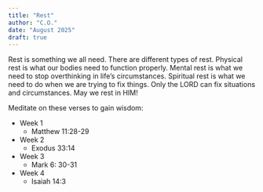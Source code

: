 ```yaml
---
title: "Rest"
author: "C.O."
date: "August 2025"
draft: true
---
```


Rest is something we all need. There are different types of rest. Physical rest is what our bodies need to function properly. Mental rest is what we need to stop overthinking in life’s circumstances. Spiritual rest is what we need to do when we are trying to fix things. Only the LORD can fix situations and circumstances. May we rest in HIM!

Meditate on these verses to gain wisdom:

-   Week 1
    -   Matthew 11:28-29
-   Week 2
    -   Exodus 33:14
-   Week 3
    -   Mark 6: 30-31
-   Week 4
    -   Isaiah 14:3

